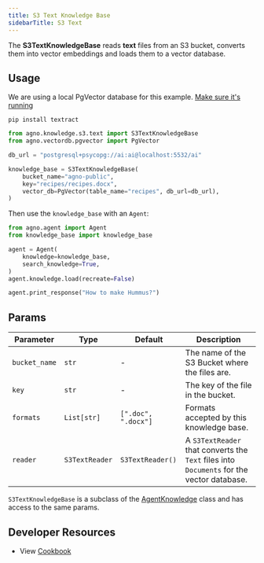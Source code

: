 ```yaml
---
title: S3 Text Knowledge Base
sidebarTitle: S3 Text
---
```


The **S3TextKnowledgeBase** reads **text** files from an S3 bucket, converts them into vector embeddings and loads them to a vector database.

## Usage

<Note>

We are using a local PgVector database for this example. [Make sure it's running](https://docs.agno.com/vectordb/pgvector)

</Note>

```shell
pip install textract
```

```python
from agno.knowledge.s3.text import S3TextKnowledgeBase
from agno.vectordb.pgvector import PgVector

db_url = "postgresql+psycopg://ai:ai@localhost:5532/ai"

knowledge_base = S3TextKnowledgeBase(
    bucket_name="agno-public",
    key="recipes/recipes.docx",
    vector_db=PgVector(table_name="recipes", db_url=db_url),
)
```

Then use the `knowledge_base` with an `Agent`:

```python
from agno.agent import Agent
from knowledge_base import knowledge_base

agent = Agent(
    knowledge=knowledge_base,
    search_knowledge=True,
)
agent.knowledge.load(recreate=False)

agent.print_response("How to make Hummus?")
```

## Params

| Parameter     | Type           | Default             | Description                                                                               |
| ------------- | -------------- | ------------------- | ----------------------------------------------------------------------------------------- |
| `bucket_name` | `str`          | -              | The name of the S3 Bucket where the files are.                                            |
| `key`         | `str`          | -              | The key of the file in the bucket.                                                        |
| `formats`     | `List[str]`    | `[".doc", ".docx"]` | Formats accepted by this knowledge base.                                                  |
| `reader`      | `S3TextReader` | `S3TextReader()`    | A `S3TextReader` that converts the `Text` files into `Documents` for the vector database. |

`S3TextKnowledgeBase` is a subclass of the [AgentKnowledge](/reference/knowledge/base) class and has access to the same params.

## Developer Resources

- View [Cookbook](https://github.com/agno-agi/agno/blob/main/cookbook/agent_concepts/knowledge/s3_text_kb.py)
